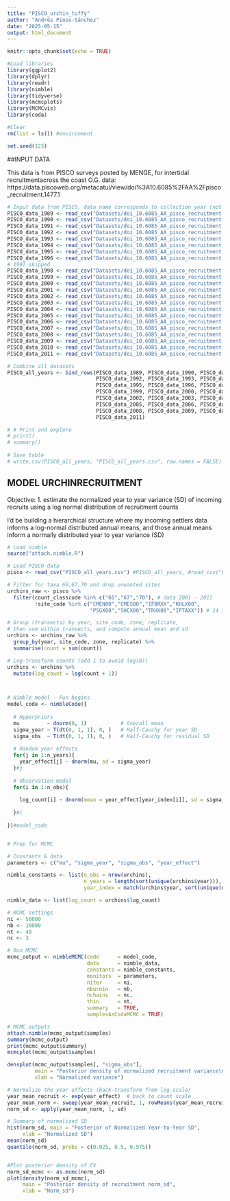 ```yaml
---
title: "PISCO_urchin_tuffy"
author: "Andrés Pinos-Sánchez"
date: "2025-05-15"
output: html_document
---
```


```r
knitr::opts_chunk$set(echo = TRUE)

#Load libraries
library(ggplot2)
library(dplyr)
library(readr)
library(nimble)
library(tidyverse)
library(mcmcplots)
library(MCMCvis)
library(coda)

#Clear
rm(list = ls()) #environment

set.seed(123)
```


##INPUT DATA

This data is from PISCO surveys posted by MENGE, for intertidal recruitmentacross the coast
O.G. data: https://data.piscoweb.org/metacatui/view/doi%3A10.6085%2FAA%2Fpisco_recruitment.1477.1
```r
# Input data from PISCO, data name corresponds to collection year (not deployment)
PISCO_data_1989 <- read_csv("Datasets/doi_10.6085_AA_pisco_recruitment.124.1.csv")  |> mutate(year = 1989, .before = 1)
PISCO_data_1990 <- read_csv("Datasets/doi_10.6085_AA_pisco_recruitment.126.1.csv")  |> mutate(year = 1990, .before = 1)
PISCO_data_1991 <- read_csv("Datasets/doi_10.6085_AA_pisco_recruitment.128.1.csv")  |> mutate(year = 1991, .before = 1)
PISCO_data_1992 <- read_csv("Datasets/doi_10.6085_AA_pisco_recruitment.130.1.data") |> mutate(year = 1992, .before = 1)
PISCO_data_1993 <- read_csv("Datasets/doi_10.6085_AA_pisco_recruitment.132.1.data") |> mutate(year = 1993, .before = 1)
PISCO_data_1994 <- read_csv("Datasets/doi_10.6085_AA_pisco_recruitment.134.1.csv")  |> mutate(year = 1994, .before = 1)
PISCO_data_1995 <- read_csv("Datasets/doi_10.6085_AA_pisco_recruitment.136.1.data") |> mutate(year = 1995, .before = 1)
PISCO_data_1996 <- read_csv("Datasets/doi_10.6085_AA_pisco_recruitment.138.1.data") |> mutate(year = 1996, .before = 1)
# 1997 skipped
PISCO_data_1998 <- read_csv("Datasets/doi_10.6085_AA_pisco_recruitment.140.1.data") |> mutate(year = 1998, .before = 1)
PISCO_data_1999 <- read_csv("Datasets/doi_10.6085_AA_pisco_recruitment.142.1.data") |> mutate(year = 1999, .before = 1)
PISCO_data_2000 <- read_csv("Datasets/doi_10.6085_AA_pisco_recruitment.144.1.csv")  |> mutate(year = 2000, .before = 1)
PISCO_data_2001 <- read_csv("Datasets/doi_10.6085_AA_pisco_recruitment.146.1.data") |> mutate(year = 2001, .before = 1)
PISCO_data_2002 <- read_csv("Datasets/doi_10.6085_AA_pisco_recruitment.148.1.csv")  |> mutate(year = 2002, .before = 1)
PISCO_data_2003 <- read_csv("Datasets/doi_10.6085_AA_pisco_recruitment.150.1.data") |> mutate(year = 2003, .before = 1)
PISCO_data_2004 <- read_csv("Datasets/doi_10.6085_AA_pisco_recruitment.152.1.csv")  |> mutate(year = 2004, .before = 1)
PISCO_data_2005 <- read_csv("Datasets/doi_10.6085_AA_pisco_recruitment.154.1.csv")  |> mutate(year = 2005, .before = 1)
PISCO_data_2006 <- read_csv("Datasets/doi_10.6085_AA_pisco_recruitment.156.1.data") |> mutate(year = 2006, .before = 1)
PISCO_data_2007 <- read_csv("Datasets/doi_10.6085_AA_pisco_recruitment.1364.1.data")|> mutate(year = 2007, .before = 1)
PISCO_data_2008 <- read_csv("Datasets/doi_10.6085_AA_pisco_recruitment.1366.1.csv") |> mutate(year = 2008, .before = 1)
PISCO_data_2009 <- read_csv("Datasets/doi_10.6085_AA_pisco_recruitment.1438.1.csv") |> mutate(year = 2009, .before = 1)
PISCO_data_2010 <- read_csv("Datasets/doi_10.6085_AA_pisco_recruitment.1446.1.csv") |> mutate(year = 2010, .before = 1)
PISCO_data_2011 <- read_csv("Datasets/doi_10.6085_AA_pisco_recruitment.1464.1.txt") |> mutate(year = 2011, .before = 1)

# Combine all datasets
PISCO_all_years <- bind_rows(PISCO_data_1989, PISCO_data_1990, PISCO_data_1991, 
                             PISCO_data_1992, PISCO_data_1993, PISCO_data_1994, 
                             PISCO_data_1995, PISCO_data_1996, PISCO_data_1998,
                             PISCO_data_1999, PISCO_data_2000, PISCO_data_2001,
                             PISCO_data_2002, PISCO_data_2003, PISCO_data_2004, 
                             PISCO_data_2005, PISCO_data_2006, PISCO_data_2007, 
                             PISCO_data_2008, PISCO_data_2009, PISCO_data_2010, 
                             PISCO_data_2011)

# # Print and explore
# print()
# summary()
 
# Save table
# write.csv(PISCO_all_years, "PISCO_all_years.csv", row.names = FALSE)

```

## MODEL URCHINRECRUITMENT

Objective:
1. estimate the normalized year to year variance (SD) of incoming recruits using a 
log normal distribution of recruitment counts

I'd be building a hierarchical structure where my incoming settlers data informs
a log-normal distributed annual means, and those annual means inform a normally 
distributed year to year variance (SD)
```r
# Load nimble
source("attach.nimble.R")

# Load PISCO data
pisco <- read_csv("PISCO_all_years.csv") #PISCO_all_years, #read_csv("PISCO_all_years.csv"), # source("PISCO_data_prep.R")

# Filter for taxa 66,67,70 and drop unwanted sites
urchins_raw <- pisco %>%
  filter(count_classcode %in% c("66","67","70"), # data 2001 - 2011
         !site_code %in% c("CMEN00","CMES00","IFBRXX","KHLX00",
                           "PSGX00","SHCX00","TRHX00","IPTAXX")) # 14 sites

# Group (transects) by year, site_code, zone, replicate, 
# then sum within transects, and compute annual mean and sd
urchins <- urchins_raw %>%
  group_by(year, site_code, zone, replicate) %>%
  summarise(count = sum(count))

# Log-transform counts (add 1 to avoid log(0))
urchins <- urchins %>%
  mutate(log_count = log(count + 1))



# Nimble model - Fun begins
model_code <- nimbleCode({
  
  # Hyperpriors
  mu         ~ dnorm(0, 1)           # Overall mean
  sigma_year ~ T(dt(0, 1, 1), 0, )   # Half-Cauchy for year SD
  sigma_obs  ~ T(dt(0, 1, 1), 0, )   # Half-Cauchy for residual SD
  
  # Random year effects
  for(j in 1:n_years){
    year_effect[j] ~ dnorm(mu, sd = sigma_year)
  }#j
  
  # Observation model
  for(i in 1:n_obs){
    
    log_count[i] ~ dnorm(mean = year_effect[year_index[i]], sd = sigma_obs)
    
  }#i
  
})#model_code


# Prep for MCMC

# Constants & data
parameters <- c("mu", "sigma_year", "sigma_obs", "year_effect")

nimble_constants <- list(n_obs = nrow(urchins),
                         n_years = length(sort(unique(urchins$year))),
                         year_index = match(urchins$year, sort(unique(urchins$year))))

nimble_data <- list(log_count = urchins$log_count)

# MCMC settings
ni <- 50000
nb <- 10000
nt <- 40
nc <- 3

# Run MCMC
mcmc_output <- nimbleMCMC(code      = model_code,
                          data      = nimble_data,
                          constants = nimble_constants,
                          monitors  = parameters,
                          niter     = ni,
                          nburnin   = nb,
                          nchains   = nc,
                          thin      = nt,
                          summary   = TRUE,
                          samplesAsCodaMCMC = TRUE)

# MCMC outputs
attach.nimble(mcmc_output$samples)
summary(mcmc_output)
print(mcmc_output$summary)
mcmcplot(mcmc_output$samples)

densplot(mcmc_output$samples[, "sigma_obs"],
         main = "Posterior density of normalized recruitment variance\n(exp(σ²) - 1)",
         xlab = "Normalized variance")

# Normalize the year effects (back-transform from log-scale)
year_mean_recruit <- exp(year_effect)  # back to count scale
year_mean_norm <- sweep(year_mean_recruit, 1, rowMeans(year_mean_recruit), "/")
norm_sd <- apply(year_mean_norm, 1, sd)

# Summary of normalized SD
hist(norm_sd, main = "Posterior of Normalized Year-to-Year SD",
     xlab = "Normalized SD")
mean(norm_sd)
quantile(norm_sd, probs = c(0.025, 0.5, 0.975))


#Plot posterior density of CV
norm_sd_mcmc <- as.mcmc(norm_sd)
plot(density(norm_sd_mcmc),
     main = "Posterior density of recruitment norm_sd",
     xlab = "Norm_sd")




```

